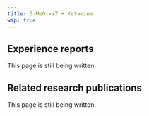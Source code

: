 ---
title: 5-MeO-xxT + Ketamine
wip: true
---

## Experience reports

This page is still being written.

## Related research publications

This page is still being written.

